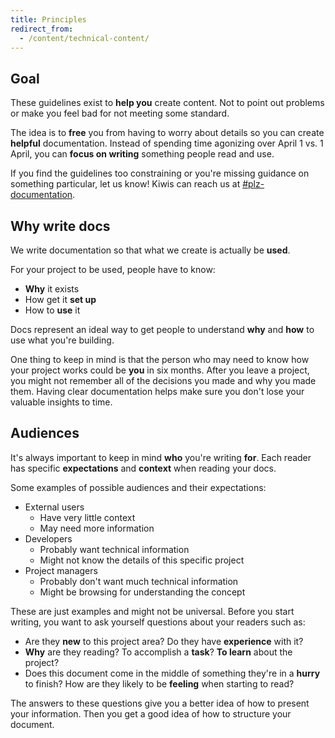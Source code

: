 ```yaml
---
title: Principles
redirect_from:
  - /content/technical-content/
---
```


## Goal

These guidelines exist to **help you** create content.
Not to point out problems or make you feel bad for not meeting some standard.

The idea is to **free** you from having to worry about details
so you can create **helpful** documentation.
Instead of spending time agonizing over April 1 vs.
1 April, you can **focus on writing** something people read and use.

If you find the guidelines too constraining
or you're missing guidance on something particular,
let us know!
Kiwis can reach us at [\#plz-documentation](https://skypicker.slack.com/archives/C7WU6TK0V).

## Why write docs

We write documentation so that what we create is actually be **used**.

For your project to be used, people have to know:

- **Why** it exists
- How get it **set up**
- How to **use** it

Docs represent an ideal way to get people to understand **why** and **how** to use what you're building.

One thing to keep in mind is that the person who may need to know how your project works
could be **you** in six months.
After you leave a project,
you might not remember all of the decisions you made and why you made them.
Having clear documentation helps make sure you don't lose your valuable insights to time.

## Audiences

It's always important to keep in mind **who** you're writing **for**.
Each reader has specific **expectations** and **context** when reading your docs.

Some examples of possible audiences and their expectations:

- External users
  - Have very little context
  - May need more information
- Developers
  - Probably want technical information
  - Might not know the details of this specific project
- Project managers
  - Probably don't want much technical information
  - Might be browsing for understanding the concept

These are just examples and might not be universal.
Before you start writing, you want to ask yourself questions about your readers such as:

- Are they **new** to this project area?
  Do they have **experience** with it?
- **Why** are they reading?
  To accomplish a **task**?
  **To learn** about the project?
- Does this document come in the middle of something they're in a **hurry** to finish?
  How are they likely to be **feeling** when starting to read?

The answers to these questions give you a better idea of how to present your information.
Then you get a good idea of how to structure your document.
